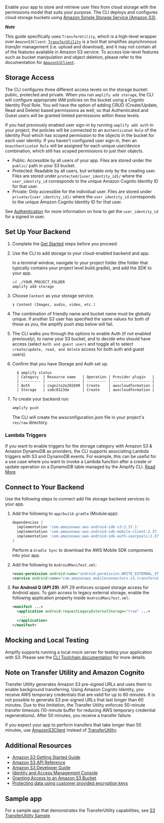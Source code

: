 Enable your app to store and retrieve user files from cloud storage with the permissions model that suits your purpose. The CLI deploys and configures cloud storage buckets using [Amazon Simple Storage Service (Amazon S3)](http://docs.aws.amazon.com/AmazonS3/latest/dev/).

**_Note_**

This guide specifically uses `TransferUtility`, which is a high-level wrapper over `AmazonS3Client`. [`TransferUtility`](https://aws-amplify.github.io/aws-sdk-android/docs/reference/com/amazonaws/mobileconnectors/s3/transferutility/TransferUtility.html) is a tool that simplifies asynchronous _transfer_ management (i.e. upload and download), and it may not contain all of the features available in Amazon S3 service. To access low-level features such as bucket manipulation and object deletion, please refer to the documentation for [`AmazonS3Client`](https://aws-amplify.github.io/aws-sdk-android/docs/reference/com/amazonaws/services/s3/AmazonS3Client.html).

## Storage Access

The CLI configures three different access levels on the storage bucket: public, protected and private. When you run `amplify add storage`, the CLI will configure appropriate IAM policies on the bucket using a Cognito Identity Pool Role. You will have the option of adding CRUD (Create/Update, Read and Delete) based permissions as well, so that Authenticated and Guest users will be granted limited permissions within these levels.

If you had previously enabled user sign-in by running `amplify add auth` in your project, the policies will be connected to an `Authenticated Role` of the Identity Pool which has scoped permission to the objects in the bucket for each user identity. If you haven't configured user sign-in, then an `Unauthenticated Role` will be assigned for each unique user/device combination, which still has scoped permissions to just their objects.

* Public: Accessible by all users of your app. Files are stored under the `public/` path in your S3 bucket.
* Protected: Readable by all users, but writable only by the creating user. Files are stored under `protected/{user_identity_id}/` where the `user_identity_id` corresponds to the unique Amazon Cognito Identity ID for that user.
* Private: Only accessible for the individual user. Files are stored under `private/{user_identity_id}/` where the `user_identity_id` corresponds to the unique Amazon Cognito Identity ID for that user.

See [Authentication](/sdk/auth/getting-started) for more information on how to get the `user_identity_id` for a signed in user.
## Set Up Your Backend

1. Complete the [Get Started](/start) steps before you proceed.

2. Use the CLI to add storage to your cloud-enabled backend and app.

    In a terminal window, navigate to your project folder (the folder that typically contains your project level build.gradle), and add the SDK to your app.

    ```bash
    cd ./YOUR_PROJECT_FOLDER
    amplify add storage
    ```

3. Choose `Content` as your storage service.

    ```console
    ❯ Content (Images, audio, video, etc.)
    ```

4. The combination of friendly name and bucket name must be globally unique. If another S3 user has specified the same values for both of these as you, the amplify push step below will fail.

5. The CLI walks you through the options to enable Auth (if not enabled previously), to name your S3 bucket, and to decide who should have access (select `Auth and guest users` and toggle all to select `create/update, read, and delete` access for both auth and guest users).

6. Confirm that you have Storage and Auth set up.

    ```console
      $ amplify status
      | Category  | Resource name   | Operation | Provider plugin   |
      | --------- | --------------- | --------- | ----------------- |
      | Auth      | cognito2e202b09 | Create    | awscloudformation |
      | Storage   | sabc0123de      | Create    | awscloudformation |
      ```
7. To create your backend run:

    ```bash
    amplify push
    ```

    The CLI will create the awsconfiguration.json file in your project's `res/raw` directory.

### Lambda Triggers
If you want to enable triggers for the storage category with Amazon S3 & Amazon DynamoDB as providers, the CLI supports associating Lambda triggers with S3 and DynamoDB events. For example, this can be useful for a use case where you want to invoke a Lambda function after a create or update operation on a DynamoDB table managed by the Amplify CLI. [Read More](/cli/usage/lambda-triggers#s3-lambda-triggers)

## Connect to Your Backend

Use the following steps to connect add file storage backend services to your app.

1. Add the following to `app/build.gradle` (Module:app):

	```groovy
	dependencies {
	  implementation 'com.amazonaws:aws-android-sdk-s3:2.37.1'
	  implementation 'com.amazonaws:aws-android-sdk-mobile-client:2.37.1'
	  implementation 'com.amazonaws:aws-android-sdk-auth-userpools:2.37.1'
	}
	```
	Perform a `Gradle Sync` to download the AWS Mobile SDK components into your app.

2. Add the following to `AndroidManifest.xml`:

	```xml
	<uses-permission android:name="android.permission.WRITE_EXTERNAL_STORAGE" />
	<service android:name="com.amazonaws.mobileconnectors.s3.transferutility.TransferService" android:enabled="true" />
	```

3. **For Android Q (API 29)**: API 29 enforces scoped storage access for Android apps. To gain access to legacy external storage, enable the following application property inside `AndroidManifest.xml`:

	```xml
	<manifest ...>
	  <application android:requestLegacyExternalStorage="true" ...>
	    ...
	  </application>
	</manifest>
	```

## Mocking and Local Testing

Amplify supports running a local mock server for testing your application with S3. Please see the [CLI Toolchain documentation](/cli/usage/mock) for more details.

## Note on Transfer Utility and Amazon Cognito

Transfer Utility generates Amazon S3 pre-signed URLs and uses them to enable background transferring. Using Amazon Cognito Identity, you receive AWS temporary credentials that are valid for up to 60 minutes. It is not possible to generate S3 pre-signed URLs that last longer than 60 minutes. Due to this limitation, the Transfer Utility enforces 50-minute transfer timeouts (10-minute buffer for reducing AWS temporary credential regenerations). After 50 minutes, you receive a transfer failure.

If you expect your app to perform transfers that take longer than 50 minutes, use [AmazonS3Client](http://docs.aws.amazon.com/AWSAndroidSDK/latest/javadoc/com/amazonaws/services/s3/AmazonS3Client.html) instead of [TransferUtility](http://docs.aws.amazon.com/AWSAndroidSDK/latest/javadoc/com/amazonaws/mobileconnectors/s3/transferutility/TransferUtility.html).

## Additional Resources

* [Amazon S3 Getting Started Guide](http://docs.aws.amazon.com/AmazonS3/latest/gsg/GetStartedWithS3.html)
* [Amazon S3 API Reference](http://docs.aws.amazon.com/AmazonS3/latest/API/Welcome.html)
* [Amazon S3 Developer Guide](http://docs.aws.amazon.com/AmazonS3/latest/dev/Welcome.html)
* [Identity and Access Management Console](https://console.aws.amazon.com/iam/home)
* [Granting Access to an Amazon S3 Bucket](http://blogs.aws.amazon.com/security/post/Tx3VRSWZ6B3SHAV/Writing-IAM-Policies-How-to-grant-access-to-an-Amazon-S3-bucket)
* [Protecting data using customer provided encryption keys](https://docs.aws.amazon.com/AmazonS3/latest/dev/ServerSideEncryptionCustomerKeys.html)

## Sample app

For a sample app that demonstrates the TransferUtility capabilities, see [S3 TransferUtility Sample](https://github.com/awslabs/aws-sdk-android-samples/tree/master/S3TransferUtilitySample).
